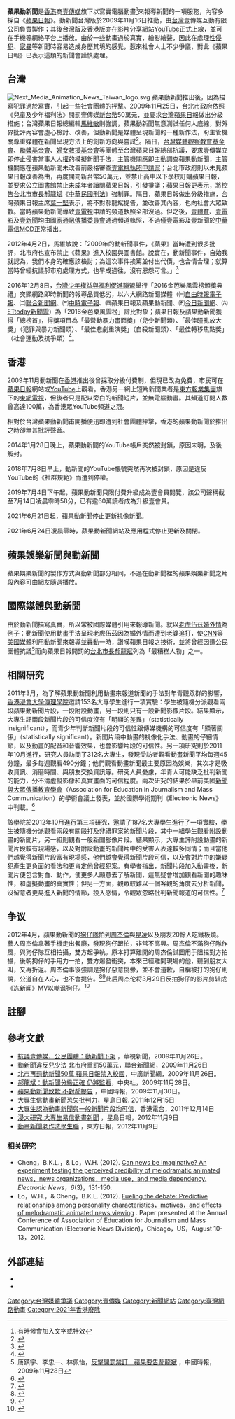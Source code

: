{{Infobox company
| name = 蘋果動新聞
| name_en = Next Animation Studio<br/>(formerly Next Media Animation)
| logo = Next Media Animation News logo.svg
| logo_size = 160px
| logo_caption = 蘋果動新聞香港版標誌
| image = [[File:Next_Media_Animation.png|300px]]       
| image_size =
| image_caption =蘋果動新聞
| type = 
| industry = 
| parent = 
}}

'''蘋果動新聞'''是[[香港|香港]]商[[壹傳媒|壹傳媒]]旗下以寫實電腦動畫<ref group="註">有時候會加入文字或特效</ref>來報導新聞的一項服務，內容多採自《[[蘋果日報|蘋果日報]]》。動新聞台灣版於2009年11月16日推動，由[[台灣|台灣]]壹傳媒互動有限公司負責製作；其後台灣版及香港版亦在[[影片分享網站|影片分享網站]][[YouTube|YouTube]]正式上線，並可在手機等網絡平台上播放。由於一些動畫過於真實，繪影繪聲，因此在處理[[性侵犯|性侵犯]]、[[家庭暴力|家暴]]等新聞時容易造成身歷其境的感覺，惹來社會人士不少爭議，對此《蘋果日報》已表示這類的新聞會謹慎處理。

==台灣==
[[File:Next_Media_Animation_News_Taiwan_logo.svg|thumb]]
蘋果動新聞推出後，因為描寫犯罪過於寫實，引起一些社會團體的抨擊。2009年11月25日，[[台北市政府|台北市政府]]依照《兒童及少年福利法》開罰壹傳媒[[新台幣|新台幣]]50萬元，並要求[[台灣蘋果日報|台灣蘋果日報]]做出分級措施；台灣蘋果日報總編輯[[馬維敏|馬維敏]]則強調，蘋果動新聞無意測試任何人底線，對外界批評內容會虛心檢討、改善，但動新聞是媒體呈現新聞的一種新作法，盼主管機關尊重媒體在新聞呈現方法上的創新方向與嘗試<ref>{{cite news | author=綜合報導 | title=蘋果動新聞 遭重罰50萬 | url=http://www.appledaily.com.tw/appledaily/article/headline/20091126/32117730 | format= | publisher=台灣蘋果日報 | page= | date=2009-11-26 | accessdate=2013-06-30 | archive-date=2017-01-13 | archive-url=https://web.archive.org/web/20170113044836/http://www.appledaily.com.tw/appledaily/article/headline/20091126/32117730/ | dead-url=no }}</ref>。隔日，[[台灣媒體觀察教育基金會|台灣媒體觀察教育基金會]]、[[勵馨基金會|勵馨基金會]]、[[婦女救援基金會|婦女救援基金會]]等團體至台灣蘋果日報總部抗議，要求壹傳媒立即停止侵害當事人[[人權|人權]]的模擬新聞手法，主管機關應即主動調查蘋果動新聞，主管機關應在蘋果動新聞未改善前嚴格審查[[壹電視執照申請案|壹電視執照申請案]]；台北市政府則以未見蘋果日報改善為由，再度開罰新台幣50萬元，並禁止高中以下學校訂購蘋果日報，並要求公立圖書館禁止未成年者讀閱蘋果日報，引發爭議；蘋果日報更表示，將控告[[台北市市長|台北市市長]][[郝龍斌|郝龍斌]]《[[中華民國刑法|中華民國刑法]]》強制罪。隔日，蘋果日報做出分級措施，台灣蘋果日報主席[[葉一堅|葉一堅]]表示，將不對郝龍斌提告，並改善其內容，也向社會大眾致歉。當時蘋果動新聞導致[[壹電視|壹電視]]申請的頻道執照全部沒過。但之後，[[壹體育|壹體育]]、[[壹電影|壹電影]]及[[壹新聞|壹新聞]]均由[[國家通訊傳播委員會|國家通訊傳播委員會]]通過頻道執照，不過僅壹電影及壹新聞於[[中華電信MOD|中華電信MOD]]正常播出。

2012年4月2日，馬維敏說：「2009年的動新聞事件，《蘋果》當時遭到很多批評，北市府也宣布禁止《蘋果》進入校園與圖書館。說實在，動新聞事件，自始我就認為，我們本身的確應該檢討；為這次事件挨罵並付出代價，也合情合理；就算當時曾經抗議郝市府處理方式，也早成過往，沒有恩怨可言。」<ref>{{cite news | author=馬維敏| title=蔡正元 周-{杰}-倫 《蘋果》 | url=http://www.appledaily.com.tw/appledaily/article/headline/20120402/34131301 | format= | publisher=台灣蘋果日報 | page= | date=2012-04-02 | accessdate=2013-06-30}}</ref>

2016年12月8日，[[台灣少年權益與福利促進聯盟|台灣少年權益與福利促進聯盟]]舉行「2016金芭樂風雲榜頒獎典禮」突顯網路即時新聞的報導品質低劣，以六大網路新聞媒體（㈠[[自由時報電子報|自由時報電子報]]、㈡[[聯合新聞網|聯合新聞網]]、㈢[[中時電子報|中時電子報]]、㈣蘋果日報及蘋果動新聞、㈤[[今日新聞網|今日新聞網]]、㈥[[ETtoday新聞雲|ETtoday新聞雲]]）為「2016金芭樂風雲榜」評比對象；蘋果日報及蘋果動新聞獲得「總榜首」，得獎項目為「最聳動暴力畫面獎」（兒少新聞類）、「最佳瞳孔放大獎」（犯罪與暴力新聞類）、「最佳悲劇重演獎」（自殺新聞類）、「最佳轉移焦點獎」（社會運動及抗爭類）<ref>{{cite news|title=2016【金芭樂風雲榜】頒獎典禮暨網路票選結果公布|url=http://www.youthrights.org.tw/news/485|publisher=台灣少年權益與福利促進聯盟|date=2016-12-08|author=新聞稿|accessdate=2016-12-09|archive-date=2021-04-13|archive-url=https://web.archive.org/web/20210413154724/https://www.youthrights.org.tw/news/485|dead-url=no}}</ref>。

==香港==
2009年11月動新聞在[[香港|香港]]推出後曾採取分級付費制，但現已改為免費，市民可在[[蘋果日報_(香港)|蘋果日報]]網站或[[YouTube|YouTube]]上觀看。香港另一網上短片新聞業者是[[東方報業集團|東方報業集團]]旗下的[[東網電視|東網電視]]，但後者只是配以旁白的新聞短片，並無電腦動畫。其頻道訂閱人數曾高達100萬，為香港眾YouTube頻道之冠。

相對於台灣蘋果動新聞甫開播便迅即遭到社會團體抨擊，香港的蘋果動新聞於推出之時卻無甚批評聲音。

2014年1月28日晚上，蘋果動新聞的YouTube帳戶突然被封鎖，原因未明，及後解封。

2018年7月8日早上，動新聞的YouTube帳號突然再次被封鎖，原因是違反YouTube的《社群規範》而遭到停權。

2019年7月4日下午起，蘋果動新聞只限付費升級成為壹會員閱覽，該公司聲稱截至7月14日凌晨零時58分，已有逾60萬讀者成為升級壹會員。

2021年6月21日起，蘋果動新聞停止更新視像新聞。

2021年6月24日凌晨零時，蘋果動新聞網站及應用程式停止更新及關閉。

== 蘋果娛樂新聞與動新聞 ==
{{see|蘋果化}}
蘋果娛樂新聞的製作方式與動新聞部分相同，不過在動新聞裡的蘋果娛樂新聞之片段內容可由網友隨選播放。

== 國際媒體與動新聞 ==
由於動新聞描寫真實，所以常被國際媒體引用來報導新聞。就以[[老虎伍茲|老虎伍茲]][[婚外情|婚外情]]為例子：動新聞使用動畫手法呈現老虎伍茲因為婚外情而遭到老婆追打，使[[CNN|CNN]]等[[美國媒體|美國媒體]]利用動新聞來報導並轟動一時，讚嘆蘋果日報之技術，並將曾經因遭公民團體抗議<ref>唐鎮宇、李忠一、林佩怡，[http://gsrat.net/news/newsclipDetail.php?ncdata_id=5654 反擊開罰禁訂　蘋果要告郝龍斌] {{Wayback|url=http://gsrat.net/news/newsclipDetail.php?ncdata_id=5654 |date=20210119003235 }}，中國時報，2009年11月28日</ref>而向蘋果日報開罰的[[台北市長|台北市長]][[郝龍斌|郝龍斌]]列為「最糟糕人物」之一。

== 相關研究 ==
2011年3月，為了解蘋果動新聞利用動畫來報道新聞的手法對年青觀眾群的影響，[[香港浸會大學傳理學院|香港浸會大學傳理學院]]邀請153名大專學生進行一項實驗：學生被隨機分派觀看兩段蘋果動新聞片段，一段附設動畫，另一段則只有一般新聞影像片段。結果顯示，大專生評兩段新聞片段的可信度沒有「明顯的差異」（statistically insignificant），而青少年判斷新聞片段的可信性跟傳媒機構的可信度有「顯著關係」（statistically significant）。新聞片段中動畫的視像化手法、動畫的仔細情節，以及動畫的配音和音響效果，也會影響片段的可信性。另一項研究則於2011年10月進行，研究人員訪問了312名大專生，發現受訪者觀看動畫新聞平均每週45分鐘，最多每週觀看490分鐘；他們觀看動畫新聞最主要原因為娛樂，其次才是吸收資訊、消磨時間、與朋友交換資訊等。研究人員憂慮，年青人可能缺乏批判新聞的能力，分不清虛擬影像和真實畫面的可信程度。兩次研究的結果於早前美國[[新聞與大眾傳播教育學會|新聞與大眾傳播教育學會]]（Association for Education in Journalism and Mass Communication）的學術會議上發表，並於國際學術期刊《Electronic News》中刊載。<ref>{{Cite journal |title=Can News Be Imaginative? An Experiment Testing the Perceived Credibility of Melodramatic Animated News, News Organizations, Media Use, and Media Dependency |url=https://doi.org/10.1177/1931243112456531 |last=Cheng |first=Benjamin Ka Lun |last2=Lo |first2=Wai Han |date=2012-09-01 |journal=Electronic News |issue=3 |doi=10.1177/1931243112456531 |volume=6 |pages=131–150 |language=en |issn=1931-2431}}</ref>

該學院於2012年10月進行第三項研究，邀請了187名大專學生進行了一項實驗，學生被隨機分派觀看兩段有關毆打及非禮罪案的新聞片段，其中一組學生觀看附設動畫的新聞片，另一組則觀看一般新聞影像片段。結果顯示，大專生評附設動畫的新聞片段較有現場感，以及對附設動畫的新聞片中的受害人表達較多同情；而且當他們越覺得新聞片段富有現場感，他們越會覺得新聞片段可信，以及會對片中的嫌疑犯產生更負面的看法和更肯定他曾經犯案。有學者指出，新聞片段加入動畫後，新聞片便包含對白、動作，使更多人願意去了解新聞，這無疑會增加觀看新聞的趣味性，和虛擬動畫的真實性；但另一方面，觀眾較難以一個客觀的角度去分析新聞，沒留意者更易進入新聞的情節，投入感情，令觀眾忽略批判新聞報道的可信性。<ref>{{Cite journal |title=The Effects of Melodramatic Animation in Crime-Related News |url=http://citeseerx.ist.psu.edu/viewdoc/download?doi=10.1.1.990.6937&rep=rep1&type=pdf |last=Cheng |first=Benjamin Ka Lun |last2=Lo |first2=Wai Han |date=2015-09-01 |journal=Journalism & Mass Communication Quarterly |issue=3 |doi=10.1177/1077699015581799 |volume=92 |pages=559–579 |language=en |issn=1077-6990}}</ref>

==争议==
2012年4月，蘋果動新聞的[[狗仔隊|狗仔隊]]拍到[[周杰倫|周杰倫]]與[[昆凌|昆凌]]以及朋友20餘人吃鐵板燒。藝人周杰倫拿著手機走出餐廳，發現狗仔跟拍，非常不高興。周杰倫不滿狗仔隊作風，與狗仔隊互相拍攝，雙方起爭執。原本打算離開的周杰倫試圖用手阻擋對方拍攝，後朝狗仔的手用力一拍，雙方爆發衝突，本來已經離開現場的他，聽到朋友大叫，又再折返。周杰倫事後強調是狗仔惡意挑釁，並不會道歉，自稱被打的狗仔則說，公道自在人心，也不會提告。<ref>{{Cite web|title=帶昆凌開飯人海保護失敗 周杰倫拍拖斷正發狂打人 ｜ 蘋果日報|url=https://hk.appledaily.com/entertainment/20120401/4KX3TVM57RD3VTLUNYURCNZ3IE/|accessdate=2021-04-21|date=2012-04-01|work=Apple Daily 蘋果日報|language=zh-hk|archive-date=2021-04-21|archive-url=https://web.archive.org/web/20210421033027/https://hk.appledaily.com/entertainment/20120401/4KX3TVM57RD3VTLUNYURCNZ3IE/|dead-url=no}}</ref><ref>{{Cite web|title=與昆凌吃飯被拍 周杰倫動手鬥狗仔│TVBS新聞網|url=https://news.tvbs.com.tw/entertainment/13285|accessdate=2021-04-21|last=TVBS|work=TVBS|language=zh-tw|archive-date=2021-04-21|archive-url=https://web.archive.org/web/20210421033027/https://news.tvbs.com.tw/entertainment/13285|dead-url=no}}</ref>此后周杰伦将3月29日反拍狗仔的影片剪辑成《冻新闻》MV以嘲讽狗仔。<ref>{{Cite web|title=周杰伦否认摸女助理臀部 昆凌夸男友像蝙蝠侠(图)(3)-中新网|url=https://www.chinanews.com/yl/2012/04-05/3796843_3.shtml|accessdate=2021-04-21|work=www.chinanews.com|archive-date=2021-04-21|archive-url=https://web.archive.org/web/20210421033012/https://www.chinanews.com/yl/2012/04-05/3796843_3.shtml|dead-url=no}}</ref>

== 註腳 ==
{{Reflist|group="註"}}

== 參考文獻 ==
{{Reflist}}

{{ReflistH}}
*[http://news.cts.com.tw/cts/general/200911/200911260350793.html 抗議壹傳媒，公民團體：動新聞下架] {{Wayback|url=http://news.cts.com.tw/cts/general/200911/200911260350793.html |date=20210413154745 }}，華視新聞，2009年11月26日。
*[http://www.udn.com/2009/11/25/NEWS/NATIONAL/NATS2/5271931.shtml 動新聞違反兒少法 北市府重罰50萬元]{{Dead link|date=2018年6月 |bot=InternetArchiveBot |fix-attempted=no }}，聯合新聞網，2009年11月26日
*[http://news.cnyes.com/dspnewsS.asp?fi=%5CNEWSBASE%5C20091126%5CWEB2116 北市再罰動新聞50萬 蘋果日報禁入校園]{{Dead link|date=2018年6月 |bot=InternetArchiveBot |fix-attempted=no }}，中廣新聞網，2009年11月26日。
*[https://web.archive.org/web/20160305075746/http://www.cna.com.tw/ShowNews/Detail.aspx?pNewsID=200911280039 郝龍斌：動新聞分級正確 仍將監看]，中央社，2009年11月28日。
*[http://tech.chinatimes.com/2007Cti/2007Cti-News/Inc/2007cti-news-Tech-inc/Tech-Content/0,4703,171704+112009113000029,00.html 蘋果動新聞致歉 不對郝提告] {{Wayback|url=http://tech.chinatimes.com/2007Cti/2007Cti-News/Inc/2007cti-news-Tech-inc/Tech-Content/0,4703,171704+112009113000029,00.html |date=20100107040501 }}，中國時報，2009年11月30日。
*[http://www.singtao.com/archive/fullstory.asp?andor=or&year1=2011&month1=12&day1=15&year2=2011&month2=12&day2=15&category=all&id=20111215g02&keyword1=&keyword2= 大專生信動畫新聞恐失批判力]，星島日報. 2011年12月15日 
*[http://hk.news.yahoo.com/%E5%A4%A7%E5%B0%88%E7%94%9F%E8%AA%8D%E7%82%BA%E5%8B%95%E7%95%AB%E6%96%B0%E8%81%9E%E8%88%87-%E8%88%AC%E6%96%B0%E8%81%9E%E7%89%87%E6%AE%B5%E5%9D%87%E5%8F%AF%E4%BF%A1-081500287.html 大專生認為動畫新聞與一般新聞片段均可信]，香港電台，2011年12月14日
*[http://www.singtao.com/yesterday/edu/1109go03.html 浸大研究:大專生易信動畫新聞] {{Wayback|url=http://www.singtao.com/yesterday/edu/1109go03.html |date=20031005204403 }}，星島日報，2012年11月9日
*[http://orientaldaily.on.cc/cnt/news/20121109/00176_053.html 動畫新聞老作洗學生腦] {{Wayback|url=http://orientaldaily.on.cc/cnt/news/20121109/00176_053.html |date=20210413154808 }}，東方日報，2012年11月9日
{{ReflistF}}

===相关研究===
*Cheng，B.K.L.，& Lo，W.H. (2012). [http://enx.sagepub.com/content/6/3/131.short Can news be imaginative? An experiment testing the perceived credibility of melodramatic animated news，news organizations，media use，and media dependency.]{{Webarchive|url=https://archive.is/20130105001915/http://enx.sagepub.com/content/6/3/131.short |date=2013-01-05 }} ''Electronic News，6''(3)，131-150.
*Lo，W.H.，& Cheng，B.K.L. (2012). [http://www.aejmc.org/home/2012/04/electronic-2012-abstracts Fueling the debate: Predictive relationships among personality characteristics，motives，and effects of melodramatic animated news viewing] {{Wayback|url=http://www.aejmc.org/home/2012/04/electronic-2012-abstracts |date=20210422132808 }}. Paper presented at the Annual Conference of Association of Education for Journalism and Mass Communication (Electronic News Division)，Chicago，US，August 10-13，2012.

==外部連結==
*{{youtube|user=NMANews |蘋果動新聞官方(台灣)}}
*{{youtube|user=appleactionews|蘋果動新聞官方(香港)}}
{{Next Media}}
{{香港OTT平台}}
[[Category:台灣媒體爭議|Category:台灣媒體爭議]]
[[Category:壹傳媒|Category:壹傳媒]]
[[Category:新聞網站|Category:新聞網站]]

[[Category:臺灣網路動畫|Category:臺灣網路動畫]]
[[Category:2021年香港廢除|Category:2021年香港廢除]]